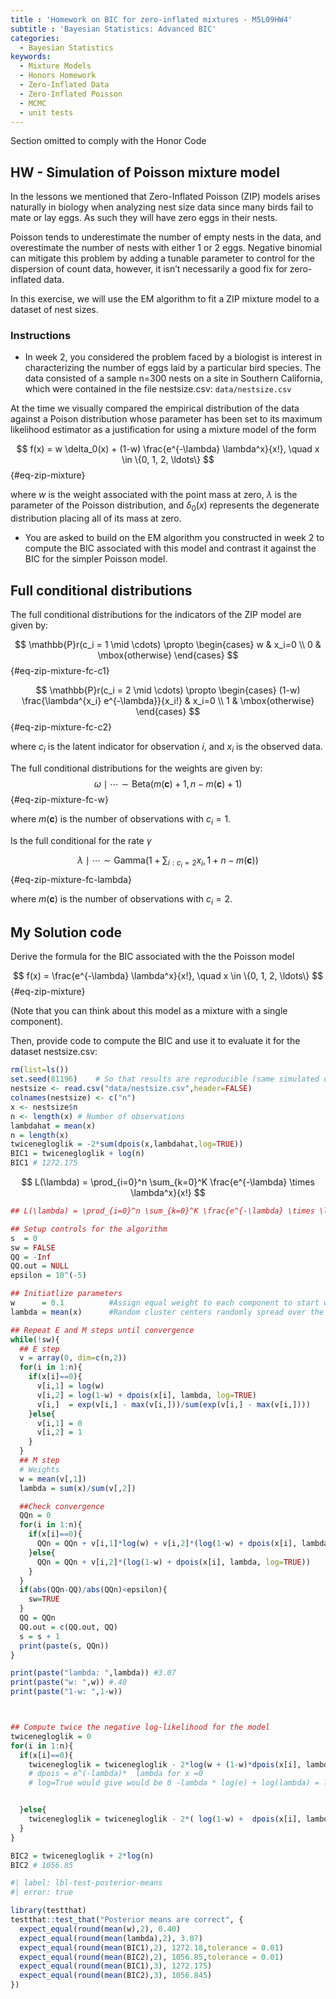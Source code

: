 ```yaml
---
title : 'Homework on BIC for zero-inflated mixtures - M5L09HW4'
subtitle : 'Bayesian Statistics: Advanced BIC'
categories:
  - Bayesian Statistics
keywords:
  - Mixture Models
  - Honors Homework
  - Zero-Inflated Data
  - Zero-Inflated Poisson
  - MCMC
  - unit tests
---
```


::::: {.content-visible unless-profile="HC"}

::: {.callout-caution}
Section omitted to comply with the Honor Code
:::

:::::

::::: {.content-hidden unless-profile="HC"}


## HW - Simulation of Poisson mixture model

In the lessons we mentioned that Zero-Inflated Poisson (ZIP) models arises naturally in biology when analyzing nest size data since many birds fail to mate or lay eggs. As such they will have zero eggs in their nests.  

Poisson tends to underestimate the number of empty nests in the data, and overestimate the number of nests with either 1 or 2 eggs. Negative binomial can mitigate this problem by adding a tunable parameter to control for the dispersion of count data, however, it isn't necessarily a good fix for zero-inflated data.

In this exercise, we will use the EM algorithm to fit a ZIP mixture model to a dataset of nest sizes.

::: {.callout-note}
### Instructions

\index{dataset!nest size}

- In week 2, you considered the problem faced by a biologist is interest in characterizing the number of eggs laid by a particular bird species.  The data consisted of a sample  n=300 nests on a site in Southern California, which were contained in the file nestsize.csv:
 `data/nestsize.csv`

At the time we visually compared the empirical distribution of the data against a Poison distribution whose parameter has been set to its maximum likelihood estimator as a justification for using a mixture model of the form 

$$
f(x) = w \delta_0(x) + (1-w) \frac{e^{-\lambda} \lambda^x}{x!}, \quad x \in \{0, 1, 2, \ldots\}
$$ {#eq-zip-mixture}

where $w$ is the weight associated with the point mass at zero, $\lambda$ is the parameter of the Poisson distribution, and $\delta_0(x)$ represents the degenerate distribution placing all of its mass at zero.  

- You are asked to build on the EM algorithm you constructed in week 2 to compute the BIC associated with this model and contrast it against the BIC for the simpler Poisson model.



:::


## Full conditional distributions {#sec-zip-mixture-fc}

The full conditional distributions for the indicators of the ZIP model are given by:

$$
\mathbb{P}r(c_i = 1 \mid \cdots) \propto 
  \begin{cases} w & x_i=0 \\ 
  0 & \mbox{otherwise} 
  \end{cases}
$$ {#eq-zip-mixture-fc-c1}

$$
\mathbb{P}r(c_i = 2 \mid \cdots) \propto 
  \begin{cases} (1-w) 
    \frac{\lambda^{x_i} e^{-\lambda}}{x_i!} & x_i=0 \\ 
    1 & \mbox{otherwise} 
  \end{cases}
$$ {#eq-zip-mixture-fc-c2}

where $c_i$ is the latent indicator for observation $i$, and $x_i$ is the observed data. 

The full conditional distributions for the weights are given by:
$$
\omega \mid \cdots \sim \mbox{Beta}\left(m(\mathbf{c})+1, n-m(\mathbf{c})+1\right)
$$ {#eq-zip-mixture-fc-w}

where $m(\mathbf{c})$ is the number of observations with $c_i=1$.

Is the full conditional for the rate $\gamma$

$$
\lambda \mid \cdots \sim \mbox{Gamma}\left( 1 + \sum_{i : c_i = 2} x_i , 1 + n-m(\mathbf{c}) \right)
$$ {#eq-zip-mixture-fc-lambda}

where $m(\mathbf{c})$ is the number of observations with $c_i=2$.




## My Solution code


Derive the formula for the BIC associated with the the Poisson model

$$
f(x) = \frac{e^{-\lambda} \lambda^x}{x!}, \quad x \in \{0, 1, 2, \ldots\}
$$ {#eq-zip-mixture}

(Note that you can think about this model as a mixture with a single component).

Then, provide code to compute the BIC and use it to evaluate it for the dataset nestsize.csv:


```r
rm(list=ls())
set.seed(81196)    # So that results are reproducible (same simulated data every time)
nestsize <- read.csv("data/nestsize.csv",header=FALSE)
colnames(nestsize) <- c("n")
x <- nestsize$n
n <- length(x) # Number of observations
lambdahat = mean(x)
n = length(x)
twicenegloglik = -2*sum(dpois(x,lambdahat,log=TRUE))
BIC1 = twicenegloglik + log(n) 
BIC1 # 1272.175
```

$$
L(\lambda) = \prod_{i=0}^n \sum_{k=0}^K \frac{e^{-\lambda} \times \lambda^x}{x!}
$$

```r
## L(\lambda) = \prod_{i=0}^n \sum_{k=0}^K \frac{e^{-\lambda} \times \lambda^x}{x!}

## Setup controls for the algorithm
s  = 0
sw = FALSE
QQ = -Inf
QQ.out = NULL
epsilon = 10^(-5)

## Initiatlize parameters
w      = 0.1          #Assign equal weight to each component to start with
lambda = mean(x)      #Random cluster centers randomly spread over the support of the data

## Repeat E and M steps until convergence
while(!sw){
  ## E step
  v = array(0, dim=c(n,2))
  for(i in 1:n){
    if(x[i]==0){
      v[i,1] = log(w)    
      v[i,2] = log(1-w) + dpois(x[i], lambda, log=TRUE)  
      v[i,]  = exp(v[i,] - max(v[i,]))/sum(exp(v[i,] - max(v[i,]))) 
    }else{
      v[i,1] = 0
      v[i,2] = 1
    }
  }
  ## M step
  # Weights
  w = mean(v[,1])
  lambda = sum(x)/sum(v[,2])

  ##Check convergence
  QQn = 0
  for(i in 1:n){
    if(x[i]==0){
      QQn = QQn + v[i,1]*log(w) + v[i,2]*(log(1-w) + dpois(x[i], lambda, log=TRUE))
    }else{
      QQn = QQn + v[i,2]*(log(1-w) + dpois(x[i], lambda, log=TRUE))
    }
  }
  if(abs(QQn-QQ)/abs(QQn)<epsilon){
    sw=TRUE
  }
  QQ = QQn
  QQ.out = c(QQ.out, QQ)
  s = s + 1
  print(paste(s, QQn))
}

print(paste("lambda: ",lambda)) #3.07
print(paste("w: ",w)) #.40
print(paste("1-w: ",1-w))



## Compute twice the negative log-likelihood for the model
twicenegloglik = 0
for(i in 1:n){
  if(x[i]==0){
    twicenegloglik = twicenegloglik - 2*log(w + (1-w)*dpois(x[i], lambda)) # why no log=True here
    # dpois = e^(-lambda)*  lambda for x =0
    # log=True would give would be 0 -lambda * log(e) + log(lambda) = log(lambda) - lambda


  }else{
    twicenegloglik = twicenegloglik - 2*( log(1-w) +  dpois(x[i], lambda, log=TRUE))
  }
}

BIC2 = twicenegloglik + 2*log(n)
BIC2 # 1056.85

```


```r
#| label: lbl-test-posterior-means
#| error: true

library(testthat)
testthat::test_that("Posterior means are correct", {
  expect_equal(round(mean(w),2), 0.40)
  expect_equal(round(mean(lambda),2), 3.07)
  expect_equal(round(mean(BIC1),2), 1272.18,tolerance = 0.01)
  expect_equal(round(mean(BIC2),2), 1056.85,tolerance = 0.01)
  expect_equal(round(mean(BIC1),3), 1272.175)
  expect_equal(round(mean(BIC2),3), 1056.845)
})
```

:::::